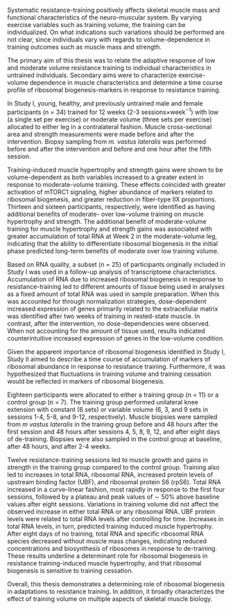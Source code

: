 Systematic resistance-training positively affects skeletal muscle mass and functional characteristics of the neuro-muscular system. By varying exercise variables such as training volume, the training can be individualized. On what indications such variations should be performed are not clear, since individuals vary with regards to volume-dependence in training outcomes such as muscle mass and strength.

The primary aim of this thesis was to relate the adaptive response of low and moderate volume resistance training to individual characteristics in untrained individuals.
Secondary aims were to characterize exercise-volume dependence in muscle characteristics and determine a time course profile of ribosomal biogenesis-markers in response to resistance training.  

In Study I, young, healthy, and previously untrained male and female participants (n = 34) trained for 12 weeks (2-3 sessions$\times$week$^{-1}$) with low (a single set per exercise) or moderate volume (three sets per exercise) allocated to either leg in a contralateral fashion.
Muscle cross-sectional area and strength measurements were made before and after the intervention. Biopsy sampling from *m. vastus lateralis* was performed before and after the intervention and before and one hour after the fifth session.

Training-induced muscle hypertrophy and strength gains were shown to be volume-dependent as both variables increased to a greater extent in response to moderate-volume training. These effects coincided with greater activation of mTORC1 signaling, higher abundance of markers related to ribosomal biogenesis, and greater reduction in fiber-type IIX proportions. Thirteen and sixteen participants, respectively, were identified as having additional benefits of moderate- over low-volume training on muscle hypertrophy and strength. The additional benefit of moderate-volume training for muscle hypertrophy and strength gains was associated with greater accumulation of total RNA at Week 2 in the moderate-volume leg, indicating that the ability to differentiate ribosomal biogenesis in the initial phase predicted long-term benefits of moderate over low training volume.

Based on RNA quality, a subset (n = 25) of participants originally included in Study I was used in a follow-up analysis of transcriptome characteristics. Accumulation of RNA due to increased ribosomal biogenesis in response to resistance-training led to different amounts of tissue being used in analyses as a fixed amount of total RNA was used in sample preparation. When this was accounted for through normalization strategies, dose-dependent increased expression of genes primarily related to the extracellular matrix was identified after two weeks of training in rested-state muscle. In contrast, after the intervention, no dose-dependencies were observed. When not accounting for the amount of tissue used, results indicated counterintuitive increased expression of genes in the low-volume condition.

Given the apparent importance of ribosomal biogenesis identified in Study I, Study II aimed to describe a time course of accumulation of markers of ribosomal abundance in response to resistance training. Furthermore, it was hypothesized that fluctuations in training volume and training cessation would be reflected in markers of ribosomal biogenesis. 

Eighteen participants were allocated to either a training group (n = 11) or a control group (n = 7). The training group performed unilateral knee extension with constant (6 sets) or variable volume (6, 3, and 9 sets in sessions 1-4, 5-8, and 9-12, respectively). Muscle biopsies were sampled from *m vastus lateralis* in the training group before and 48 hours after the first session and 48 hours after sessions 4, 5, 8, 9, 12, and after eight days of de-training. Biopsies were also sampled in the control group at baseline, after 48 hours, and after 2-4 weeks.

Twelve resistance-training sessions led to muscle growth and gains in strength in the training group compared to the control group. Training also led to increases in total RNA, ribosomal RNA, increased protein levels of upstream binding factor (UBF), and ribosomal protein S6 (rpS6).
Total RNA increased in a curve-linear fashion, most rapidly in response to the first four sessions, followed by a plateau and peak values of $\sim$ 50% above baseline values after eight sessions. Variations in training volume did not affect the observed increase in either total RNA or any ribosomal RNA. UBF protein levels were related to total RNA levels after controlling for time. Increases in total RNA levels, in turn, predicted training induced muscle hypertrophy. After eight days of no training, total RNA and specific ribosomal RNA species decreased without muscle mass changes, indicating reduced concentrations and biosynthesis of ribosomes in response to de-training. These results underline a determinant role for ribosomal biogenesis in resistance training-induced muscle hypertrophy, and that ribosomal biogenesis is sensitive to training cessation.

Overall, this thesis demonstrates a determining role of ribosomal biogenesis in adaptations to resistance training. In addition, it broadly characterizes the effect of training volume on multiple aspects of skeletal muscle biology.